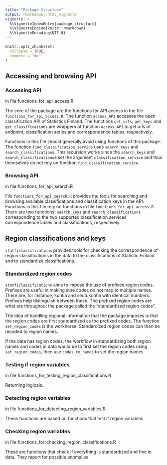 ```yaml
---
title: "Package Structure"
output: rmarkdown::html_vignette
vignette: >
  %\VignetteIndexEntry{package_structure}
  %\VignetteEngine{knitr::rmarkdown}
  %\VignetteEncoding{UTF-8}
---
```


```r
knitr::opts_chunk$set(
  collapse = TRUE,
  comment = "#>"
)
```

## Accessing and browsing API

### Accessing API 

in file functions_for_api_access.R

The core of the package are the functions for API access in the file `functions_for_api_access.R`. The function `access_API` accesses the open classification API of Statistics Finland. The functions `get_urls`, `get_keys` and `get_classifications` are wrappers of function `access_API` to get urls of endpoint, classification series and correspondence tables, respectively. 

Functions in this file should generally avoid using functions of this package. The function `find_classification_service` uses `search_keys` and `search_classifications`. This recursion works since the `search_keys` and `search_classifications`s set the argument `classification_service` and thus themselves do not rely on function `find_classification_service`. 

### Browsing API

in file functions_for_api_search.R

File `functions_for_api_search.R` provides the tools for searching and browsing available classifications and classification keys in the API. Functions in this file rely on functions in file `functions_for_api_access.R`. There are two functions: `search_keys` and `search_classifications` corresponding to the two supported classification services correspondenceTables and classifications, respectively.

## Region classifications and keys

`statficlassifications` provides tools for checking the correspondence of region classifications in the data to the classifications of Statistic Finland and to standardize classifications. 

### Standardized region codes

`statficlassifications` aims to impose the use of prefixed region codes. Prefixes are useful in making sure codes do not map to multiple names. There are, for instance, kuntia and seutukuntia with identical numbers. Prefixes help distinguish between these. The prefixed region codes are what are throughout the package called the "standardized region codes". 

The idea of handling regional information that the package imposes is that the region codes are first standardized as the prefixed codes. The function `set_region_codes` is the workhorse. Standardized region codes can then be recoded to region names.

If the data has region codes, the workflow in standardizing both region names and codes in data would be to first set the region codes using `set_region_codes`, then use `codes_to_names` to set the region names.


### Testing if region variables

in file functions_for_testing_region_classifications.R

Returning logicals.

### Detecting region variables

in file functions_for_detecting_region_variables.R

These functions are based on functions that test if region variables

### Checking region variables

in file functions_for_checking_region_classifications.R

These are functions that check if everything is standardized and fine in data. They report for possible anomalies.


